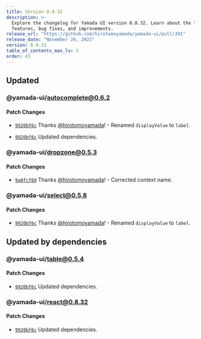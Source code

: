 ```yaml
---
title: Version 0.8.32
description: >-
  Explore the changelog for Yamada UI version 0.8.32. Learn about the latest
  features, bug fixes, and improvements.
release_url: "https://github.com/hirotomoyamada/yamada-ui/pull/391"
release_date: "November 26, 2023"
version: 0.8.32
table_of_contents_max_lv: 3
order: 43
---
```


## Updated

### @yamada-ui/autocomplete@0.6.2

#### Patch Changes

- [`9920bf6c`](https://github.com/hirotomoyamada/yamada-ui/commit/9920bf6c47c79a2447fc83fe7343d16d8fd4774f) Thanks [@hirotomoyamada](https://github.com/hirotomoyamada)! - Renamed `displayValue` to `label`.

- [`9920bf6c`](https://github.com/hirotomoyamada/yamada-ui/commit/9920bf6c47c79a2447fc83fe7343d16d8fd4774f) Updated dependencies.

### @yamada-ui/dropzone@0.5.3

#### Patch Changes

- [`9a0fcf60`](https://github.com/hirotomoyamada/yamada-ui/commit/9a0fcf601a586afea45a99d0b43b705629ff1b4a) Thanks [@hirotomoyamada](https://github.com/hirotomoyamada)! - Corrected context name.

### @yamada-ui/select@0.5.8

#### Patch Changes

- [`9920bf6c`](https://github.com/hirotomoyamada/yamada-ui/commit/9920bf6c47c79a2447fc83fe7343d16d8fd4774f) Thanks [@hirotomoyamada](https://github.com/hirotomoyamada)! - Renamed `displayValue` to `label`.

## Updated by dependencies

### @yamada-ui/table@0.5.4

#### Patch Changes

- [`9920bf6c`](https://github.com/hirotomoyamada/yamada-ui/commit/9920bf6c47c79a2447fc83fe7343d16d8fd4774f) Updated dependencies.

### @yamada-ui/react@0.8.32

#### Patch Changes

- [`9920bf6c`](https://github.com/hirotomoyamada/yamada-ui/commit/9920bf6c47c79a2447fc83fe7343d16d8fd4774f) Updated dependencies.
